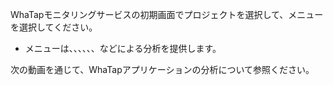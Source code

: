 WhaTapモニタリングサービスの初期画面でプロジェクトを選択して、メニューを選択してください。 

- <Cmdname sid="analysis" className="uitext" />メニューは、<Cmdname sid="tag_count_chart" className="uitext" />、<Cmdname sid="msa_analysis" className="uitext" />、<Cmdname sid="hitmap" className="uitext" />、<Cmdname sid="stack" className="uitext" />、<Cmdname sid="cube_navigator" className="uitext" />、<Cmdname sid="tx_search" className="uitext" />などによる分析を提供します。

次の動画を通じて、WhaTapアプリケーションの分析について参照ください。

<Youtube ko="-R1QGVtP0ms" en="-R1QGVtP0ms" ja="-R1QGVtP0ms" />
